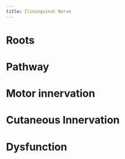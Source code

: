 ```yaml
---
title: Ilioinguinal Nerve
---
```



# Roots

# Pathway

# Motor innervation

# Cutaneous Innervation

# Dysfunction